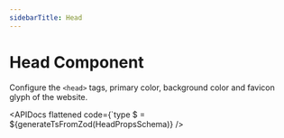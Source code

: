 ```yaml
---
sidebarTitle: Head
---
```



# Head Component

Configure the `<head>` tags, primary color, background color and favicon glyph
of the website.

<APIDocs
  flattened
  code={`type $ = ${generateTsFromZod(HeadPropsSchema)}
/>
